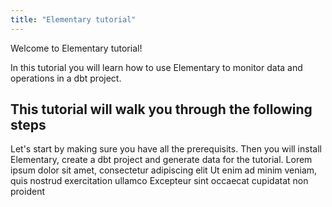 ```yaml
---
title: "Elementary tutorial"
---
```


Welcome to Elementary tutorial!

In this tutorial you will learn how to use Elementary to monitor data and operations in a dbt project.


## This tutorial will walk you through the following steps

<CardGroup cols={1}>
  <Card title="1. Setup tutorial environment" icon="fa-duotone fa-screwdriver-wrench" color="#ea5a0c">
    Let's start by making sure you have all the prerequisits. Then you will install Elementary, create a dbt project and generate data for the tutorial. 
  </Card>
  <Card title="2. Collect dbt arrtifacts and logs" icon="fa-duotone fa-monitor-waveform" color="#0285c7">
    Lorem ipsum dolor sit amet, consectetur adipiscing elit
  </Card>
  <Card title="3. Add Elementary tests" icon="fa-duotone fa-list-check" color="#16a34a">
    Ut enim ad minim veniam, quis nostrud exercitation ullamco
  </Card>
  <Card title="4. Generate Elementary's report" icon="fa-duotone fa-browser" color="#dc2626">
    Excepteur sint occaecat cupidatat non proident
  </Card>
</CardGroup>

